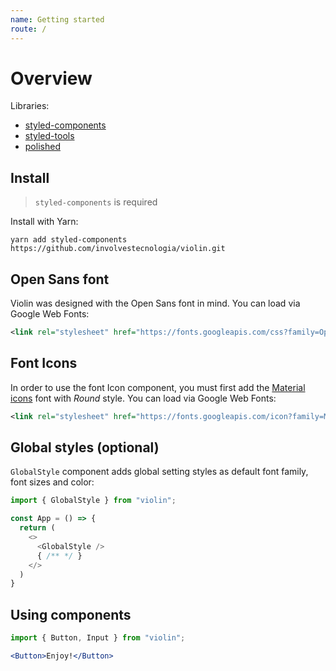 ```yaml
---
name: Getting started
route: /
---
```


# Overview

Libraries:

* [styled-components](https://www.styled-components.com/)
* [styled-tools](https://github.com/diegohaz/styled-tools)
* [polished](https://polished.js.org)

## Install 

> `styled-components` is required

Install with Yarn:

```shell
yarn add styled-components https://github.com/involvestecnologia/violin.git
```

## Open Sans font

Violin was designed with the Open Sans font in mind. You can load via Google Web Fonts:

```xml
<link rel="stylesheet" href="https://fonts.googleapis.com/css?family=Open+Sans:400,600,700&display=swap" />
```

## Font Icons

In order to use the font Icon component, you must first add the [Material icons](https://material.io/tools/icons/) font with *Round* style. You can load via Google Web Fonts:

```xml
<link rel="stylesheet" href="https://fonts.googleapis.com/icon?family=Material+Icons+Round" />
```

## Global styles (optional)

`GlobalStyle` component adds global setting styles as default font family, font sizes and color:

```javascript
import { GlobalStyle } from "violin";

const App = () => {
  return (
    <>
      <GlobalStyle />
      { /** */ }
    </>
  )
}
```

## Using components

```jsx
import { Button, Input } from "violin";

<Button>Enjoy!</Button>
```
